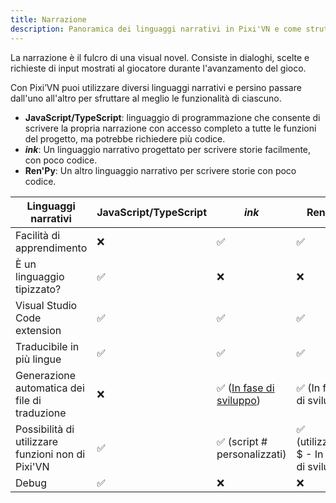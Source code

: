 ```yaml
---
title: Narrazione
description: Panoramica dei linguaggi narrativi in ​​Pixi'VN e come strutturare storie interattive utilizzando dialoghi, scelte e richieste di input.
---
```


La narrazione è il fulcro di una visual novel. Consiste in <DynamicLink href="/start/dialogue">dialoghi</DynamicLink>, <DynamicLink href="/start/choices">scelte</DynamicLink> e <DynamicLink href="/start/input">richieste di input</DynamicLink> mostrati al giocatore durante l'avanzamento del gioco.

Con Pixi’VN puoi utilizzare diversi linguaggi narrativi e persino passare dall'uno all'altro per sfruttare al meglio le funzionalità di ciascuno.

- **JavaScript/TypeScript**: linguaggio di programmazione che consente di scrivere la propria narrazione con accesso completo a tutte le funzioni del progetto, ma potrebbe richiedere più codice.
- **<DynamicLink href="/ink/ink">_ink_</DynamicLink>**: Un linguaggio narrativo progettato per scrivere storie facilmente, con poco codice.
- **<DynamicLink href="/renpy/renpy">Ren'Py</DynamicLink>**: Un altro linguaggio narrativo per scrivere storie con poco codice.

| Linguaggi narrativi                               | JavaScript/TypeScript | _ink_                                                                                  | Ren'Py                                  |
| ------------------------------------------------- | --------------------- | -------------------------------------------------------------------------------------- | --------------------------------------- |
| Facilità di apprendimento                         | ❌                     | ✅                                                                                      | ✅                                       |
| È un linguaggio tipizzato?                        | ✅                     | ❌                                                                                      | ❌                                       |
| Visual Studio Code extension                      | ✅                     | ✅                                                                                      | ✅                                       |
| Traducibile in più lingue                         | ✅                     | ✅                                                                                      | ✅                                       |
| Generazione automatica dei file di traduzione     | ❌                     | ✅ ([In fase di sviluppo](https://github.com/DRincs-Productions/pixi-vn-json/issues/3)) | ✅ (In fase di sviluppo)                 |
| Possibilità di utilizzare funzioni non di Pixi'VN | ✅                     | ✅  (<DynamicLink href="/ink/ink-hashtag">script # personalizzati</DynamicLink>)        | ✅ (utilizzando $ - In fase di sviluppo) |
| Debug                                             | ✅                     | ❌                                                                                      | ❌                                       |
